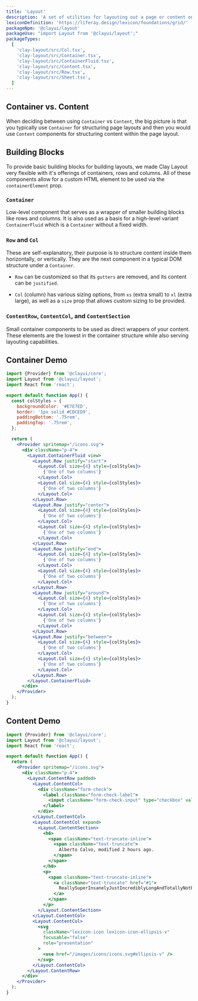 ```yaml
---
title: 'Layout'
description: 'A set of utilities for layouting out a page or content on a page'
lexiconDefinition: 'https://liferay.design/lexicon/foundations/grid/'
packageNpm: '@clayui/layout'
packageUse: "import Layout from '@clayui/layout';"
packageTypes:
  [
    'clay-layout/src/Col.tsx',
    'clay-layout/src/Container.tsx',
    'clay-layout/src/ContainerFluid.tsx',
    'clay-layout/src/Content.tsx',
    'clay-layout/src/Row.tsx',
    'clay-layout/src/Sheet.tsx',
  ]
---
```


## Container vs. Content

When deciding between using `Container` vs `Content`, the big picture is that you typically use `Container` for structuring page layouts and then you would use `Content` components for structuring content within the page layout.

## Building Blocks

To provide basic building blocks for building layouts, we made Clay Layout very flexible with it's offerings of containers, rows and columns. All of these components allow for a custom HTML element to be used via the `containerElement` prop.

### `Container`

Low-level component that serves as a wrapper of smaller building blocks like rows and columns. It is also used as a basis for a high-level variant `ContainerFluid` which is a `Container` without a fixed width.

### `Row` and `Col`

These are self-explanatory, their purpose is to structure content inside them horizontally, or vertically. They are the next component in a typical DOM structure under a `Container`.

- `Row` can be customized so that its `gutters` are removed, and its content can be `justified`.

- `Col` (column) has various sizing options, from `xs` (extra small) to `xl` (extra large), as well as a `size` prop that allows custom sizing to be provided.

### `ContentRow`, `ContentCol`, and `ContentSection`

Small container components to be used as direct wrappers of your content. These elements are the lowest in the container structure while also serving layouting capabilities.

## Container Demo

```jsx preview
import {Provider} from '@clayui/core';
import Layout from '@clayui/layout';
import React from 'react';

export default function App() {
  const colStyles = {
    backgroundColor: '#E7E7ED',
    border: '1px solid #CDCED9',
    paddingBottom: '.75rem',
    paddingTop: '.75rem',
  };

  return (
    <Provider spritemap="/icons.svg">
      <div className="p-4">
        <Layout.ContainerFluid view>
          <Layout.Row justify="start">
            <Layout.Col size={4} style={colStyles}>
              {'One of two columns'}
            </Layout.Col>
            <Layout.Col size={4} style={colStyles}>
              {'One of two columns'}
            </Layout.Col>
          </Layout.Row>
          <Layout.Row justify="center">
            <Layout.Col size={4} style={colStyles}>
              {'One of two columns'}
            </Layout.Col>
            <Layout.Col size={4} style={colStyles}>
              {'One of two columns'}
            </Layout.Col>
          </Layout.Row>
          <Layout.Row justify="end">
            <Layout.Col size={4} style={colStyles}>
              {'One of two columns'}
            </Layout.Col>
            <Layout.Col size={4} style={colStyles}>
              {'One of two columns'}
            </Layout.Col>
          </Layout.Row>
          <Layout.Row justify="around">
            <Layout.Col size={4} style={colStyles}>
              {'One of two columns'}
            </Layout.Col>
            <Layout.Col size={4} style={colStyles}>
              {'One of two columns'}
            </Layout.Col>
          </Layout.Row>
          <Layout.Row justify="between">
            <Layout.Col size={4} style={colStyles}>
              {'One of two columns'}
            </Layout.Col>
            <Layout.Col size={4} style={colStyles}>
              {'One of two columns'}
            </Layout.Col>
          </Layout.Row>
        </Layout.ContainerFluid>
      </div>
    </Provider>
  );
}
```

## Content Demo

```jsx preview
import {Provider} from '@clayui/core';
import Layout from '@clayui/layout';
import React from 'react';

export default function App() {
  return (
    <Provider spritemap="/icons.svg">
      <div className="p-4">
        <Layout.ContentRow padded>
          <Layout.ContentCol>
            <div className="form-check">
              <label className="form-check-label">
                <input className="form-check-input" type="checkbox" value="" />
              </label>
            </div>
          </Layout.ContentCol>
          <Layout.ContentCol expand>
            <Layout.ContentSection>
              <h6>
                <span className="text-truncate-inline">
                  <span className="text-truncate">
                    Alberto Calvo, modified 2 hours ago.
                  </span>
                </span>
              </h6>
              <p>
                <span className="text-truncate-inline">
                  <a className="text-truncate" href="#1">
                    ReallySuperInsanelyJustIncrediblyLongAndTotallyNotPossibleWordButWeAreReallyTryingToCoverAllOurBasesHereJustInCaseSomeoneIsNutsAsPerUsual
                  </a>
                </span>
              </p>
            </Layout.ContentSection>
          </Layout.ContentCol>
          <Layout.ContentCol>
            <svg
              className="lexicon-icon lexicon-icon-ellipsis-v"
              focusable="false"
              role="presentation"
            >
              <use href="/images/icons/icons.svg#ellipsis-v" />
            </svg>
          </Layout.ContentCol>
        </Layout.ContentRow>
      </div>
    </Provider>
  );
}
```
